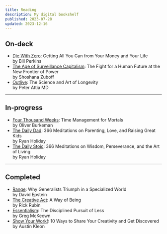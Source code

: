 ```yaml
---
title: Reading
description: My digital bookshelf
published: 2023-07-28
updated: 2023-12-16
---
```


## On-deck

- [Die With Zero](https://www.amazon.com/Die-Zero-Getting-Your-Money-ebook/dp/B07T5LSF1J): Getting All You Can from Your Money and Your Life <br/><span>by Bill Perkins</span>
- [The Age of Surveillance Capitalism](https://www.amazon.com/Age-Surveillance-Capitalism-Future-Frontier-ebook/dp/B01N2QEZE2): The Fight for a Human Future at the New Frontier of Power <br/><span>by Shoshana Zuboff</span>
- [Outlive](https://www.amazon.com/Outlive-Science-Art-Longevity/dp/1785044559): The Science and Art of Longevity <br/><span>by Peter Attia MD</span>

---

## In-progress

- [Four Thousand Weeks](https://www.amazon.com/Four-Thousand-Weeks-Management-Mortals/dp/0374159122): Time Management for Mortals <br/><span>by Oliver Burkeman</span>
- [The Daily Dad](https://www.amazon.com/Daily-Dad-Meditations-Parenting-Raising/dp/0593539052/): 366 Meditations on Parenting, Love, and Raising Great Kids <br/><span>by Ryan Holiday</span>
- [The Daily Stoic](https://www.amazon.com/Daily-Stoic-Meditations-Wisdom-Perseverance/dp/0735211736/): 366 Meditations on Wisdom, Perseverance, and the Art of Living <br/><span>by Ryan Holiday</span>

---

## Completed

- [Range](https://www.amazon.com/Range-Generalists-Triumph-Specialized-World/dp/0735214506/): Why Generalists Triumph in a Specialized World <br/><span>by David Epstein</span>
- [The Creative Act](https://www.amazon.com/Creative-Act-Way-Being/dp/0593652886): A Way of Being <br/><span>by Rick Rubin</span>
- [Essentialism](https://www.amazon.com/Essentialism-Disciplined-Pursuit-Greg-McKeown/dp/0804137382): The Disciplined Pursuit of Less <br/><span>by Greg McKeown</span>
- [Show Your Work!](https://www.amazon.com/Show-Your-Work-Austin-Kleon/dp/076117897X): 10 Ways to Share Your Creativity and Get Discovered <br/><span>by Austin Kleon</span>
